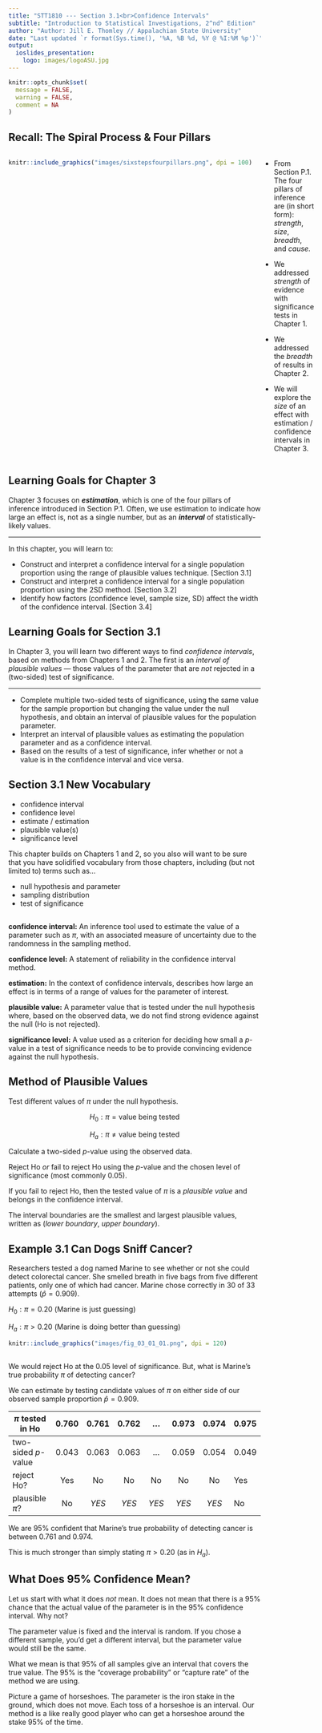 ```yaml
---
title: "STT1810 --- Section 3.1<br>Confidence Intervals"
subtitle: "Introduction to Statistical Investigations, 2^nd^ Edition"
author: "Author: Jill E. Thomley // Appalachian State University"
date: "Last updated `r format(Sys.time(), '%A, %B %d, %Y @ %I:%M %p')`"
output: 
  ioslides_presentation:
    logo: images/logoASU.jpg
---
```


```r
knitr::opts_chunk$set(
  message = FALSE,
  warning = FALSE,
  comment = NA
)
```


## Recall: The Spiral Process & Four Pillars

:::::: {style="display: flex;"}

::: {}

```r
knitr::include_graphics("images/sixstepsfourpillars.png", dpi = 100)
```

:::

::: {}

&nbsp;&nbsp;&nbsp;&nbsp;&nbsp;

:::

::: {}

* From Section P.1. The four pillars of inference are (in short form): *strength*, *size*, *breadth*, and *cause*.

* We addressed *strength* of evidence with significance tests in Chapter 1.

* We addressed the  *breadth* of results in Chapter 2.

* We will explore the *size* of an effect with estimation / confidence intervals in Chapter 3.

:::

::::


## Learning Goals for Chapter 3

Chapter 3 focuses on ***estimation***, which is one of the four pillars of inference introduced in Section P.1. Often, we use estimation to indicate how large an effect is, not as a single number, but as an ***interval*** of statistically-likely values.

<hr>

In this chapter, you will learn to: 

* Construct and interpret a confidence interval for a single population proportion using the range of plausible values technique. [Section 3.1]
* Construct and interpret a confidence interval for a single population proportion using the 2SD method. [Section 3.2]
* Identify how factors (confidence level, sample size, SD) affect the width of the confidence interval. [Section 3.4]


## Learning Goals for Section 3.1

In Chapter 3, you will learn two different ways to find *confidence intervals*, based on methods from Chapters 1 and 2. The first is an *interval of plausible values* --- those values of the parameter that are *not* rejected in a (two-sided) test of significance. 

<hr>

* Complete multiple two-sided tests of significance, using the same value for the sample proportion but changing the value under the null hypothesis, and obtain an interval of plausible values for the population parameter.
* Interpret an interval of plausible values as estimating the population parameter and as a confidence interval.
* Based on the results of a test of significance, infer whether or not a value is in the confidence interval and vice versa.


## Section 3.1 New Vocabulary

* confidence interval
* confidence level
* estimate / estimation
* plausible value(s)
* significance level

This chapter builds on Chapters 1 and 2, so you also will want to be sure that you have solidified vocabulary from those chapters, including (but not limited to) terms such as...

* null hypothesis and parameter
* sampling distribution
* test of significance


## 

**confidence interval:** An inference tool used to estimate the value of a parameter such as $\pi$, with an associated measure of uncertainty due to the randomness in the sampling method.

**confidence level:** A statement of reliability in the confidence interval method.

**estimation:** In the context of confidence intervals, describes how large an effect is in terms of a range of values for the parameter of interest.

**plausible value:** A parameter value that is tested under the null hypothesis where, based on the observed data, we do not find strong evidence against the null (Ho is not rejected).

**significance level:** A value used as a criterion for deciding how small a *p*-value in a test of significance needs to be to provide convincing evidence against the null hypothesis.


## Method of Plausible Values

Test different values of $\pi$ under the null hypothesis.

$$H_0: \pi = \text{value being tested}$$

$$H_a: \pi \ne \text{value being tested}$$

Calculate a two-sided *p*-value using the observed data.

Reject Ho *or* fail to reject Ho using the *p*-value and the chosen level of significance (most commonly 0.05).

If you fail to reject Ho, then the tested value of $\pi$ is a *plausible value* and belongs in the confidence interval.

The interval boundaries are the smallest and largest plausible values, written as (*lower boundary*, *upper boundary*).


## Example 3.1 Can Dogs Sniff Cancer?

Researchers tested a dog named Marine to see whether or not she could detect colorectal cancer. She smelled breath in five bags from five different patients, only one of which had cancer. Marine chose correctly in 30 of 33 attempts ($\hat{p} = 0.909$). 

$H_0: \pi = 0.20$ (Marine is just guessing)

$H_a: \pi > 0.20$ (Marine is doing better than guessing)

```r
knitr::include_graphics("images/fig_03_01_01.png", dpi = 120)
```


##

We would reject Ho at the 0.05 level of significance. But, what is Marine's true probability $\pi$ of detecting cancer?

We can estimate by testing candidate values of $\pi$ on either side of our observed sample proportion $\hat{p} = 0.909$.

| $\pi$ tested in Ho | 0.760 | 0.761 | 0.762 | ...   | 0.973 | 0.974 | 0.975 |
|--------------------|:-----:|:-----:|:-----:|:-----:|:-----:|:-----:|:------|
| two-sided *p*-value| 0.043 | 0.063 | 0.063 | ...   | 0.059 | 0.054 | 0.049 |
| reject Ho?         | Yes   | No    | No    | No    | No    | No    | Yes   |
| plausible $\pi$?   | No    | *YES* | *YES* | *YES* | *YES* | *YES* | No    |

We are 95% confident that Marine's true probability of detecting cancer is between 0.761 and 0.974.

This is much stronger than simply stating $\pi > 0.20$ (as in $H_a$).


## What Does 95% Confidence Mean?

Let us start with what it does *not* mean. It does not mean that there is a 95% chance that the actual value of the parameter is in the 95% confidence interval. Why not?

The parameter value is fixed and the interval is random. If you chose a different sample, you’d get a different interval, but the parameter value would still be the same. 

What we mean is that 95% of all samples give an interval that covers the true value. The 95% is the “coverage probability” or “capture rate" of the method we are using.

Picture a game of horseshoes. The parameter is the iron stake in the ground, which does not move. Each toss of a horseshoe is an interval. Our method is a like really good player who can get a horseshoe around the stake 95% of the time.

